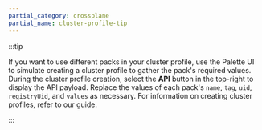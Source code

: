 ```yaml
---
partial_category: crossplane
partial_name: cluster-profile-tip
---
```


:::tip

If you want to use different packs in your cluster profile, use the Palette UI to simulate creating a cluster
profile to gather the pack's required values. During the cluster profile creation, select the **API** button in the
top-right to display the API payload. Replace the values of each pack's `name`, `tag`, `uid`, `registryUid`, and
`values` as necessary. For information on creating cluster profiles, refer to our 
<VersionedLink text="Create Cluster Profiles" url="/profiles/cluster-profiles/create-cluster-profiles" /> guide.

:::
